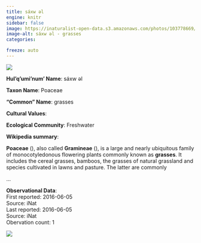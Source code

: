 ```yaml
---
title: sáxw əl
engine: knitr
sidebar: false
image: https://inaturalist-open-data.s3.amazonaws.com/photos/103778669/medium.jpg
image-alt: sáxw əl - grasses
categories:

freeze: auto
---
```

![](https://inaturalist-open-data.s3.amazonaws.com/photos/103778669/medium.jpg){fig-alt="sáxw əl - grasses"}

**Hul'q'umi'num' Name**: sáxw əl



**Taxon Name**: Poaceae

**"Common" Name**: grasses

**Cultural Values**:  

::: {layout-nrow=1 style="width:60%"}

:::

**Ecological Community**: Freshwater

**Wikipedia summary**:  
<link rel="mw-deduplicated-inline-style" href="mw-data:TemplateStyles:r1236090951" />
<p class="mw-empty-elt">

</p>

<p><b>Poaceae</b> (<span></span>), also called <b>Gramineae</b> (<span></span>), is a large and nearly ubiquitous family of monocotyledonous flowering plants commonly known as <b>grasses</b>. It includes the cereal grasses, bamboos, the grasses of natural grassland and species cultivated in lawns and pasture. The latter are commonly</p>...

**Observational Data**:   
First reported: 2016-06-05  
Source: iNat  
Last reported: 2016-06-05  
Source: iNat  
Obervation count: 1

![](community_dist.png)
